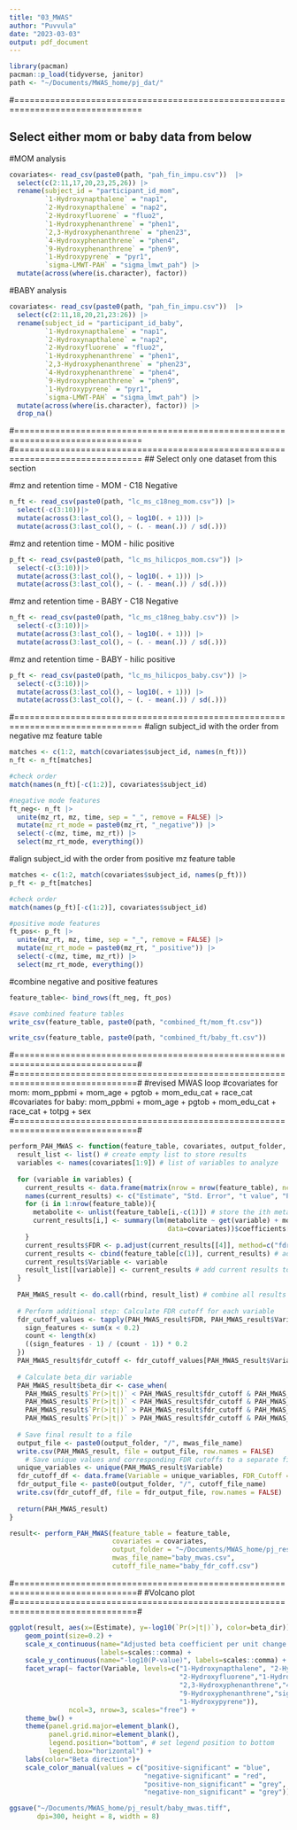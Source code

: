 ```yaml
---
title: "03_MWAS"
author: "Puvvula"
date: "2023-03-03"
output: pdf_document
---
```


```r
library(pacman)
pacman::p_load(tidyverse, janitor)
path <- "~/Documents/MWAS_home/pj_dat/"
```

#===============================================================================

## Select either mom or baby data from below

#MOM analysis
```r
covariates<- read_csv(paste0(path, "pah_fin_impu.csv"))  |>
  select(c(2:11,17,20,23,25,26)) |>
  rename(subject_id = "participant_id_mom",
         `1-Hydroxynapthalene` = "nap1",
         `2-Hydroxynapthalene` = "nap2",
         `2-Hydroxyfluorene` = "fluo2",
         `1-Hydroxyphenanthrene` = "phen1",
         `2,3-Hydroxyphenanthrene` = "phen23",
         `4-Hydroxyphenanthrene` = "phen4",
         `9-Hydroxyphenanthrene` = "phen9",
         `1-Hydroxypyrene` = "pyr1",
         `sigma-LMWT-PAH` = "sigma_lmwt_pah") |>
  mutate(across(where(is.character), factor))
```

#BABY analysis
```r
covariates<- read_csv(paste0(path, "pah_fin_impu.csv"))  |>
  select(c(2:11,18,20,21,23:26)) |>
  rename(subject_id = "participant_id_baby",
         `1-Hydroxynapthalene` = "nap1",
         `2-Hydroxynapthalene` = "nap2",
         `2-Hydroxyfluorene` = "fluo2",
         `1-Hydroxyphenanthrene` = "phen1",
         `2,3-Hydroxyphenanthrene` = "phen23",
         `4-Hydroxyphenanthrene` = "phen4",
         `9-Hydroxyphenanthrene` = "phen9",
         `1-Hydroxypyrene` = "pyr1",
         `sigma-LMWT-PAH` = "sigma_lmwt_pah") |>
  mutate(across(where(is.character), factor)) |>
  drop_na()
```

#===============================================================================
#===============================================================================
## Select only one dataset from this section

#mz and retention time - MOM - C18 Negative
```r
n_ft <- read_csv(paste0(path, "lc_ms_c18neg_mom.csv")) |>
  select(-c(3:10))|>
  mutate(across(3:last_col(), ~ log10(. + 1))) |>
  mutate(across(3:last_col(), ~ (. - mean(.)) / sd(.)))
```

#mz and retention time - MOM - hilic positive
```r
p_ft <- read_csv(paste0(path, "lc_ms_hilicpos_mom.csv")) |>
  select(-c(3:10))|>
  mutate(across(3:last_col(), ~ log10(. + 1))) |>
  mutate(across(3:last_col(), ~ (. - mean(.)) / sd(.)))
```

#mz and retention time - BABY - C18 Negative
```r
n_ft <- read_csv(paste0(path, "lc_ms_c18neg_baby.csv")) |>
  select(-c(3:10))|>
  mutate(across(3:last_col(), ~ log10(. + 1))) |>
  mutate(across(3:last_col(), ~ (. - mean(.)) / sd(.)))
```

#mz and retention time - BABY - hilic positive
```r
p_ft <- read_csv(paste0(path, "lc_ms_hilicpos_baby.csv")) |>
  select(-c(3:10))|>
  mutate(across(3:last_col(), ~ log10(. + 1))) |>
  mutate(across(3:last_col(), ~ (. - mean(.)) / sd(.)))
```


#===============================================================================
#align subject_id with the order from negative mz feature table
```r
matches <- c(1:2, match(covariates$subject_id, names(n_ft))) 
n_ft <- n_ft[matches]

#check order
match(names(n_ft)[-c(1:2)], covariates$subject_id)

#negative mode features
ft_neg<- n_ft |>
  unite(mz_rt, mz, time, sep = "_", remove = FALSE) |>
  mutate(mz_rt_mode = paste0(mz_rt, "_negative")) |>
  select(-c(mz, time, mz_rt)) |>
  select(mz_rt_mode, everything())
```

#align subject_id with the order from positive mz feature table
```r
matches <- c(1:2, match(covariates$subject_id, names(p_ft))) 
p_ft <- p_ft[matches]

#check order
match(names(p_ft)[-c(1:2)], covariates$subject_id)

#positive mode features
ft_pos<- p_ft |>
  unite(mz_rt, mz, time, sep = "_", remove = FALSE) |>
  mutate(mz_rt_mode = paste0(mz_rt, "_positive")) |>
  select(-c(mz, time, mz_rt)) |>
  select(mz_rt_mode, everything())
```

#combine negative and positive features
```r
feature_table<- bind_rows(ft_neg, ft_pos)

#save combined feature tables
write_csv(feature_table, paste0(path, "combined_ft/mom_ft.csv"))

write_csv(feature_table, paste0(path, "combined_ft/baby_ft.csv"))
```


#==============================================================================#
#==============================================================================#
#revised MWAS loop
#covariates for mom: mom_ppbmi + mom_age + pgtob + mom_edu_cat + race_cat
#covariates for baby: mom_ppbmi + mom_age + pgtob + mom_edu_cat + race_cat + totpg + sex
#==============================================================================#
```r
perform_PAH_MWAS <- function(feature_table, covariates, output_folder, mwas_file_name, cutoff_file_name) {
  result_list <- list() # create empty list to store results
  variables <- names(covariates[1:9]) # list of variables to analyze
  
  for (variable in variables) {
    current_results <- data.frame(matrix(nrow = nrow(feature_table), ncol = 4)) # create a new data frame for each variable
    names(current_results) <- c("Estimate", "Std. Error", "t value", "Pr(>|t|)")
    for (i in 1:nrow(feature_table)){
      metabolite <- unlist(feature_table[i,-c(1)]) # store the ith metabolite in new vector
      current_results[i,] <- summary(lm(metabolite ~ get(variable) + mom_ppbmi + mom_age + pgtob + mom_edu_cat + race_cat + totpg + sex,
                                        data=covariates))$coefficients[2,c(1:4)] # store regression results for ith metabolite
    }
    current_results$FDR <- p.adjust(current_results[[4]], method=c("fdr")) # fdr adjustment
    current_results <- cbind(feature_table[c(1)], current_results) # add mz and time
    current_results$Variable <- variable
    result_list[[variable]] <- current_results # add current results to list
  }
  
  PAH_MWAS_result <- do.call(rbind, result_list) # combine all results into one data frame
  
  # Perform additional step: Calculate FDR cutoff for each variable
  fdr_cutoff_values <- tapply(PAH_MWAS_result$FDR, PAH_MWAS_result$Variable, function(x) {
    sign_features <- sum(x < 0.2)
    count <- length(x)
    ((sign_features - 1) / (count - 1)) * 0.2
  })
  PAH_MWAS_result$fdr_cutoff <- fdr_cutoff_values[PAH_MWAS_result$Variable]
  
  # Calculate beta_dir variable
  PAH_MWAS_result$beta_dir <- case_when(
    PAH_MWAS_result$`Pr(>|t|)` < PAH_MWAS_result$fdr_cutoff & PAH_MWAS_result$Estimate > 0 ~ "positive-significant",
    PAH_MWAS_result$`Pr(>|t|)` < PAH_MWAS_result$fdr_cutoff & PAH_MWAS_result$Estimate < 0 ~ "negative-significant",
    PAH_MWAS_result$`Pr(>|t|)` > PAH_MWAS_result$fdr_cutoff & PAH_MWAS_result$Estimate > 0 ~ "positive-non_significant",
    PAH_MWAS_result$`Pr(>|t|)` > PAH_MWAS_result$fdr_cutoff & PAH_MWAS_result$Estimate < 0 ~ "negative-non_significant", TRUE ~ NA_character_)
  
  # Save final result to a file
  output_file <- paste0(output_folder, "/", mwas_file_name)
  write.csv(PAH_MWAS_result, file = output_file, row.names = FALSE)
    # Save unique values and corresponding FDR cutoffs to a separate file
  unique_variables <- unique(PAH_MWAS_result$Variable)
  fdr_cutoff_df <- data.frame(Variable = unique_variables, FDR_Cutoff = fdr_cutoff_values[unique_variables])
  fdr_output_file <- paste0(output_folder, "/", cutoff_file_name)
  write.csv(fdr_cutoff_df, file = fdr_output_file, row.names = FALSE)
  
  return(PAH_MWAS_result)
}
```

```r
result<- perform_PAH_MWAS(feature_table = feature_table, 
                          covariates = covariates,
                          output_folder = "~/Documents/MWAS_home/pj_result",
                          mwas_file_name="baby_mwas.csv",
                          cutoff_file_name="baby_fdr_coff.csv")
```

#==============================================================================#
#Volcano plot
#==============================================================================#
```r
ggplot(result, aes(x=(Estimate), y=-log10(`Pr(>|t|)`), color=beta_dir)) +
    geom_point(size=0.2) +
    scale_x_continuous(name="Adjusted beta coefficient per unit change in PAH level",
                       labels=scales::comma) +
    scale_y_continuous(name="-log10(P-value)", labels=scales::comma) +
    facet_wrap(~ factor(Variable, levels=c("1-Hydroxynapthalene", "2-Hydroxynapthalene", 
                                           "2-Hydroxyfluorene","1-Hydroxyphenanthrene",
                                           "2,3-Hydroxyphenanthrene","4-Hydroxyphenanthrene",
                                           "9-Hydroxyphenanthrene","sigma-LMWT-PAH", 
                                           "1-Hydroxypyrene")),
               ncol=3, nrow=3, scales="free") +
    theme_bw() +
    theme(panel.grid.major=element_blank(),
          panel.grid.minor=element_blank(),
          legend.position="bottom", # set legend position to bottom
          legend.box="horizontal") + 
    labs(color="Beta direction")+
    scale_color_manual(values = c("positive-significant" = "blue",
                                  "negative-significant" = "red",
                                  "positive-non_significant" = "grey",
                                  "negative-non_significant" = "grey"))

ggsave("~/Documents/MWAS_home/pj_result/baby_mwas.tiff",
       dpi=300, height = 8, width = 8)
```


